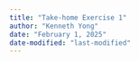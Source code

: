 ```yaml
---
title: "Take-home Exercise 1"
author: "Kenneth Yong"
date: "February 1, 2025"
date-modified: "last-modified"
---
```

